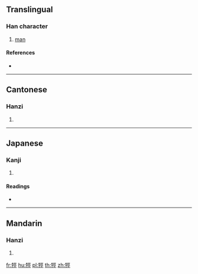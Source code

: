 {{character info/new}}
==Translingual==

===Han character===
{{Han char|rn=93|rad=牛|as=07|sn=11|four=21511|canj=HQMVM|ids=⿰牜巠}}

# [[man]]

====References====
* {{Han ref|kx=0700.300|dkj=20023|dj=1114.090|hdz=31810.130|uh=727C|ud=29308|bh=D65E|bd=54878}}

----

==Cantonese==

===Hanzi===
{{yue-hanzi|jyut=hang1|y=hang1}}

# {{defn|lang=yue|sort=牛07}}

----

==Japanese==

===Kanji===
{{ja-kanji|grade=|rs=牛07}}

# {{defn|lang=ja|sort=牛07}}

====Readings====
* {{ja-readings|on=[[こう]] (kō), [[きょう]] (kyō), [[かん]] (kan), [[けん]] (ken)|kun=}}

----

==Mandarin==

===Hanzi===
{{cmn-hanzi|pin=[[kēng]] ([[keng1]])|wg=k'eng<sup>1</sup>}}

# {{defn|lang=cmn|sort=牛07}}

[[fr:牼]]
[[hu:牼]]
[[pl:牼]]
[[th:牼]]
[[zh:牼]]